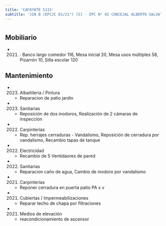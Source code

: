 ```yaml
---
title: 'CAFAYATE 5115'
subtitle: 'JIN B (EPCJC 01/21°) [S] - EPC N° 01 CONCEJAL ALBERTO SALVATORI - CENS N° 67 - PI LOS GRILLITOS'
---
```


#


## Mobiliario

*  (2021) : Banco largo comedor 116, Mesa inicial 20, Mesa usos múltiples 58, Pizarrón 10, Silla escolar 120 





## Mantenimiento

*  (2023) Albañileria / Pintura 
    + Reparacion de patio jardin

*  (2023) Sanitarias 
    + Reposición de dos inodoros, Realización de 2 cámaras de inspección

*  (2022) Carpinterías 
    + Rep. herrajes cerraduras - Vandalismo, Reposición de cerradura por vandalismo, Recambio tapas de tanque

*  (2022) Electricidad 
    + Recambio de 5 Ventidaores de pared

*  (2022) Sanitarias 
    + Reparacion caño de agua, Cambio de inodoro por vandalismo

*  (2021) Carpinterías 
    + Reponer cerradura en puerta patio PA x v

*  (2021) Cubiertas / Impermeabilizaciones 
    + Reparar techo de chapa por filtraciones

*  (2021) Medios de elevación 
    + reacondicionamiento de ascensor




